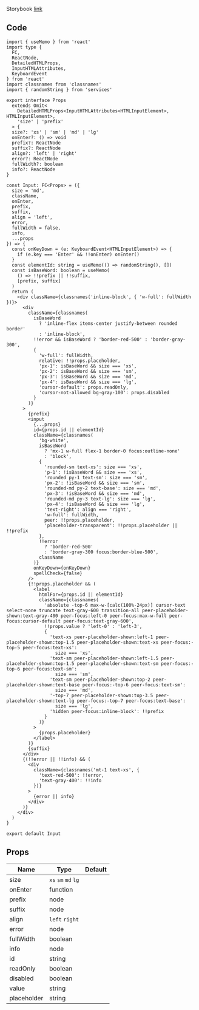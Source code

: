 
Storybook [link](https://components.kidow.me/?path=/story/inputs--input)

## Code

```tsx title="components/Input/index.tsx"
import { useMemo } from 'react'
import type {
  FC,
  ReactNode,
  DetailedHTMLProps,
  InputHTMLAttributes,
  KeyboardEvent
} from 'react'
import classnames from 'classnames'
import { randomString } from 'services'

export interface Props
  extends Omit<
    DetailedHTMLProps<InputHTMLAttributes<HTMLInputElement>, HTMLInputElement>,
    'size' | 'prefix'
  > {
  size?: 'xs' | 'sm' | 'md' | 'lg'
  onEnter?: () => void
  prefix?: ReactNode
  suffix?: ReactNode
  align?: 'left' | 'right'
  error?: ReactNode
  fullWidth?: boolean
  info?: ReactNode
}

const Input: FC<Props> = ({
  size = 'md',
  className,
  onEnter,
  prefix,
  suffix,
  align = 'left',
  error,
  fullWidth = false,
  info,
  ...props
}) => {
  const onKeyDown = (e: KeyboardEvent<HTMLInputElement>) => {
    if (e.key === 'Enter' && !!onEnter) onEnter()
  }
  const elementId: string = useMemo(() => randomString(), [])
  const isBaseWord: boolean = useMemo(
    () => !!prefix || !!suffix,
    [prefix, suffix]
  )
  return (
    <div className={classnames('inline-block', { 'w-full': fullWidth })}>
      <div
        className={classnames(
          isBaseWord
            ? 'inline-flex items-center justify-between rounded border'
            : 'inline-block',
          !!error && isBaseWord ? 'border-red-500' : 'border-gray-300',
          {
            'w-full': fullWidth,
            relative: !!props.placeholder,
            'px-1': isBaseWord && size === 'xs',
            'px-2': isBaseWord && size === 'sm',
            'px-3': isBaseWord && size === 'md',
            'px-4': isBaseWord && size === 'lg',
            'cursor-default': props.readOnly,
            'cursor-not-allowed bg-gray-100': props.disabled
          }
        )}
      >
        {prefix}
        <input
          {...props}
          id={props.id || elementId}
          className={classnames(
            'bg-white',
            isBaseWord
              ? 'mx-1 w-full flex-1 border-0 focus:outline-none'
              : 'block',
            {
              'rounded-sm text-xs': size === 'xs',
              'p-1': !isBaseWord && size === 'xs',
              'rounded py-1 text-sm': size === 'sm',
              'px-2': !isBaseWord && size === 'sm',
              'rounded-md py-2 text-base': size === 'md',
              'px-3': !isBaseWord && size === 'md',
              'rounded-md py-3 text-lg': size === 'lg',
              'px-4': !isBaseWord && size === 'lg',
              'text-right': align === 'right',
              'w-full': fullWidth,
              peer: !!props.placeholder,
              'placeholder-transparent': !!props.placeholder || !!prefix
            },
            !!error
              ? 'border-red-500'
              : 'border-gray-300 focus:border-blue-500',
            className
          )}
          onKeyDown={onKeyDown}
          spellCheck={false}
        />
        {!!props.placeholder && (
          <label
            htmlFor={props.id || elementId}
            className={classnames(
              'absolute -top-6 max-w-[calc(100%-24px)] cursor-text select-none truncate text-gray-600 transition-all peer-placeholder-shown:text-gray-400 peer-focus:left-0 peer-focus:max-w-full peer-focus:cursor-default peer-focus:text-gray-600',
              !!props.value ? 'left-0' : 'left-3',
              {
                'text-xs peer-placeholder-shown:left-1 peer-placeholder-shown:top-1.5 peer-placeholder-shown:text-xs peer-focus:-top-5 peer-focus:text-xs':
                  size === 'xs',
                'text-sm peer-placeholder-shown:left-1.5 peer-placeholder-shown:top-1.5 peer-placeholder-shown:text-sm peer-focus:-top-6 peer-focus:text-sm':
                  size === 'sm',
                'text-sm peer-placeholder-shown:top-2 peer-placeholder-shown:text-base peer-focus:-top-6 peer-focus:text-sm':
                  size === 'md',
                '-top-7 peer-placeholder-shown:top-3.5 peer-placeholder-shown:text-lg peer-focus:-top-7 peer-focus:text-base':
                  size === 'lg',
                'hidden peer-focus:inline-block': !!prefix
              }
            )}
          >
            {props.placeholder}
          </label>
        )}
        {suffix}
      </div>
      {(!!error || !!info) && (
        <div
          className={classnames('mt-1 text-xs', {
            'text-red-500': !!error,
            'text-gray-400': !!info
          })}
        >
          {error || info}
        </div>
      )}
    </div>
  )
}

export default Input
```

## Props

| Name        | Type                | Default |
| ----------- | ------------------- | ------- |
| size        | `xs` `sm` `md` `lg` |         |
| onEnter     | function            |         |
| prefix      | node                |         |
| suffix      | node                |         |
| align       | `left` `right`      |         |
| error       | node                |         |
| fullWidth   | boolean             |         |
| info        | node                |         |
| id          | string              |         |
| readOnly    | boolean             |         |
| disabled    | boolean             |         |
| value       | string              |         |
| placeholder | string              |         |
